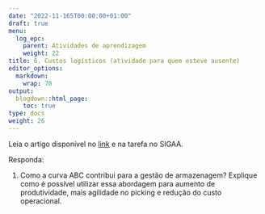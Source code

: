 ```yaml
---
date: "2022-11-165T00:00:00+01:00"
draft: true
menu:
  log_epc:
    parent: Atividades de aprendizagem
    weight: 22
title: 6. Custos logísticos (atividade para quem esteve ausente)
editor_options: 
  markdown: 
    wrap: 70
output: 
  blogdown::html_page:
    toc: true
type: docs
weight: 26
---
```


Leia o artigo disponível no [link](https://cefetmgbr-my.sharepoint.com/:b:/g/personal/renataoliveira_cefetmg_br/EZy80Id-UpJBku1EskSmrh0BqkmOdxUseMhgjsHt6asHmA?e=Yi33kg) e na tarefa no SIGAA. 

Responda: 

1. Como a curva ABC contribui para a gestão de armazenagem? Explique como é possível utilizar essa abordagem para aumento de produtividade, mais agilidade no picking e redução do custo operacional. 
